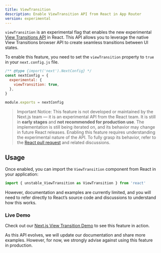 ```yaml
---
title: ViewTransition
description: Enable ViewTransition API from React in App Router
version: experimental
---
```


`viewTransition` is an experimental flag that enables the new experimental [View Transitions API](https://developer.mozilla.org/en-US/docs/Web/API/View_Transition_API) in React. This API allows you to leverage the native View Transitions browser API to create seamless transitions between UI states.

To enable this feature, you need to set the `viewTransition` property to `true` in your `next.config.js` file.

```js filename="next.config.js"
/** @type {import('next').NextConfig} */
const nextConfig = {
  experimental: {
    viewTransition: true,
  },
}

module.exports = nextConfig
```

> Important Notice: This feature is not developed or maintained by the Next.js team — it is an experimental API from the React team. It is still in **early stages** and **not recommended for production use**. The implementation is still being iterated on, and its behavior may change in future React releases.
> Enabling this feature requires understanding the experimental nature of the API. To fully grasp its behavior, refer to the [React pull request](https://github.com/facebook/react/pull/31975) and related discussions.

## Usage

Once enabled, you can import the `ViewTransition` component from React in your application:

```jsx
import { unstable_ViewTransition as ViewTransition } from 'react'
```

However, documentation and examples are currently limited, and you will need to refer directly to React’s source code and discussions to understand how this works.

### Live Demo

Check out our [Next.js View Transition Demo](https://view-transition-example.vercel.app) to see this feature in action.

As this API evolves, we will update our documentation and share more examples. However, for now, we strongly advise against using this feature in production.
